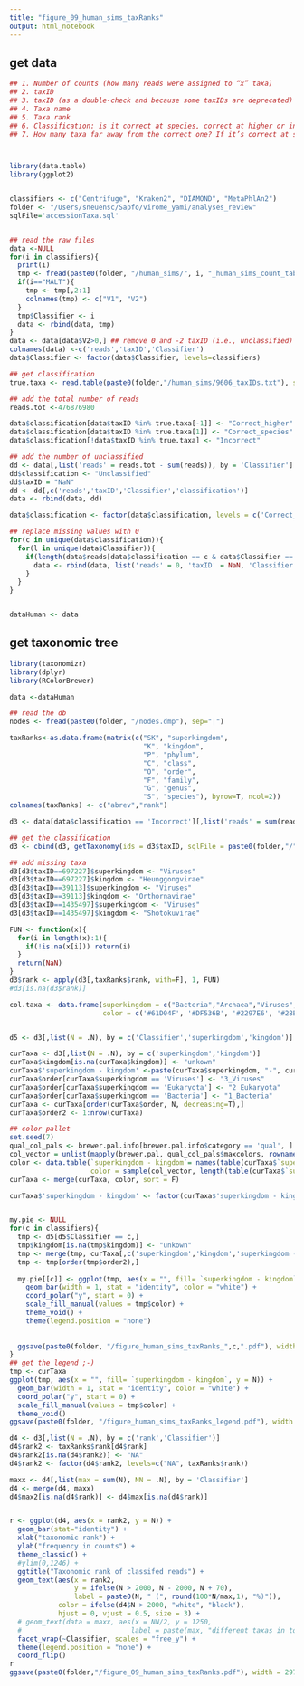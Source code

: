 ```yaml
---
title: "figure_09_human_sims_taxRanks"
output: html_notebook
---
```


## get data
```r

## 1. Number of counts (how many reads were assigned to “x” taxa)
## 2. taxID
## 3. taxID (as a double-check and because some taxIDs are deprecated)
## 4. Taxa name
## 5. Taxa rank
## 6. Classification: is it correct at species, correct at higher or incorrect?
## 7. How many taxa far away from the correct one? If it’s correct at species level this number is 0, and if it’s incorrect it is also 0.



library(data.table)
library(ggplot2)


classifiers <- c("Centrifuge", "Kraken2", "DIAMOND", "MetaPhlAn2")
folder <- "/Users/sneuensc/Sapfo/virome_yami/analyses_review"
sqlFile='accessionTaxa.sql'


## read the raw files
data <-NULL
for(i in classifiers){
  print(i)
  tmp <- fread(paste0(folder, "/human_sims/", i, "_human_sims_count_table.tsv"))
  if(i=="MALT"){
    tmp <- tmp[,2:1]
    colnames(tmp) <- c("V1", "V2")
  }
  tmp$Classifier <- i
  data <- rbind(data, tmp)
}
data <- data[data$V2>0,] ## remove 0 and -2 taxID (i.e., unclassified)
colnames(data) <-c('reads','taxID','Classifier')
data$Classifier <- factor(data$Classifier, levels=classifiers)

## get classification
true.taxa <- read.table(paste0(folder,"/human_sims/9606_taxIDs.txt"), sep="\t")$V1

## add the total number of reads
reads.tot <-476876980

data$classification[data$taxID %in% true.taxa[-1]] <- "Correct_higher"
data$classification[data$taxID %in% true.taxa[1]] <- "Correct_species"
data$classification[!data$taxID %in% true.taxa] <- "Incorrect"

## add the number of unclassified
dd <- data[,list('reads' = reads.tot - sum(reads)), by = 'Classifier']
dd$classification <- "Unclassified"
dd$taxID = "NaN"
dd <- dd[,c('reads','taxID','Classifier','classification')]
data <- rbind(data, dd)

data$classification <- factor(data$classification, levels = c('Correct_species','Correct_higher','Incorrect','Unclassified'))

## replace missing values with 0
for(c in unique(data$classification)){
  for(l in unique(data$Classifier)){
    if(length(data$reads[data$classification == c & data$Classifier == l]) == 0){
      data <- rbind(data, list('reads' = 0, 'taxID' = NaN, 'Classifier' = l, 'classification' = c))
    }
  }
}


dataHuman <- data
```




## get taxonomic tree
```r
library(taxonomizr)
library(dplyr)
library(RColorBrewer)

data <-dataHuman

## read the db
nodes <- fread(paste0(folder, "/nodes.dmp"), sep="|")

taxRanks<-as.data.frame(matrix(c("SK", "superkingdom",
                                 "K", "kingdom",
                                 "P", "phylum",
                                 "C", "class",
                                 "O", "order",
                                 "F", "family",
                                 "G", "genus",
                                 "S", "species"), byrow=T, ncol=2))
colnames(taxRanks) <- c("abrev","rank")

d3 <- data[data$classification == 'Incorrect'][,list('reads' = sum(reads)), by = c('taxID', 'Classifier')]

## get the classification
d3 <- cbind(d3, getTaxonomy(ids = d3$taxID, sqlFile = paste0(folder,"/",sqlFile), desiredTaxa = taxRanks$rank))

## add missing taxa
d3[d3$taxID==697227]$superkingdom <- "Viruses"
d3[d3$taxID==697227]$kingdom <- "Heunggongvirae"
d3[d3$taxID==39113]$superkingdom <- "Viruses"
d3[d3$taxID==39113]$kingdom <- "Orthornavirae"
d3[d3$taxID==1435497]$superkingdom <- "Viruses"
d3[d3$taxID==1435497]$kingdom <- "Shotokuvirae"

FUN <- function(x){
  for(i in length(x):1){
    if(!is.na(x[i])) return(i)
  }
  return(NaN)
}
d3$rank <- apply(d3[,taxRanks$rank, with=F], 1, FUN)
#d3[is.na(d3$rank)]

col.taxa <- data.frame(superkingdom = c("Bacteria","Archaea","Viruses","Eukaryota","other"), 
                       color = c('#61D04F', '#DF536B', '#2297E6', '#28E2E5','black'))


d5 <- d3[,list(N = .N), by = c('Classifier','superkingdom','kingdom')]

curTaxa <- d3[,list(N = .N), by = c('superkingdom','kingdom')]
curTaxa$kingdom[is.na(curTaxa$kingdom)] <- "unkown" 
curTaxa$'superkingdom - kingdom' <-paste(curTaxa$superkingdom, "-", curTaxa$kingdom)
curTaxa$order[curTaxa$superkingdom == 'Viruses'] <- "3_Viruses"
curTaxa$order[curTaxa$superkingdom == 'Eukaryota'] <- "2_Eukaryota"
curTaxa$order[curTaxa$superkingdom == 'Bacteria'] <- "1_Bacteria"
curTaxa <- curTaxa[order(curTaxa$order, N, decreasing=T),]
curTaxa$order2 <- 1:nrow(curTaxa)

## color pallet
set.seed(7)
qual_col_pals <- brewer.pal.info[brewer.pal.info$category == 'qual', ]
col_vector = unlist(mapply(brewer.pal, qual_col_pals$maxcolors, rownames(qual_col_pals)))
color <- data.table(`superkingdom - kingdom`= names(table(curTaxa$`superkingdom - kingdom`)),
                    color = sample(col_vector, length(table(curTaxa$`superkingdom - kingdom`))))
curTaxa <- merge(curTaxa, color, sort = F)

curTaxa$'superkingdom - kingdom' <- factor(curTaxa$'superkingdom - kingdom', levels = curTaxa$'superkingdom - kingdom')


my.pie <- NULL
for(c in classifiers){
  tmp <- d5[d5$Classifier == c,]
  tmp$kingdom[is.na(tmp$kingdom)] <- "unkown" 
  tmp <- merge(tmp, curTaxa[,c('superkingdom','kingdom','superkingdom - kingdom','order2','color')], by <- c('superkingdom','kingdom'), all.x=T)
  tmp <- tmp[order(tmp$order2),]
  
  my.pie[[c]] <- ggplot(tmp, aes(x = "", fill= `superkingdom - kingdom`, y = N)) +
    geom_bar(width = 1, stat = "identity", color = "white") +
    coord_polar("y", start = 0) +
    scale_fill_manual(values = tmp$color) +
    theme_void() +
    theme(legend.position = "none")
  
  
  ggsave(paste0(folder, "/figure_human_sims_taxRanks_",c,".pdf"), width = 85, height = 85, scale=0.7, units = "mm")
}
## get the legend ;-)
tmp <- curTaxa
ggplot(tmp, aes(x = "", fill= `superkingdom - kingdom`, y = N)) +
  geom_bar(width = 1, stat = "identity", color = "white") +
  coord_polar("y", start = 0) +
  scale_fill_manual(values = tmp$color) +
  theme_void()
ggsave(paste0(folder, "/figure_human_sims_taxRanks_legend.pdf"), width = 90, height = 150, scale=0.7, units = "mm")

d4 <- d3[,list(N = .N), by = c('rank','Classifier')]
d4$rank2 <- taxRanks$rank[d4$rank]
d4$rank2[is.na(d4$rank2)] <- "NA"
d4$rank2 <- factor(d4$rank2, levels=c("NA", taxRanks$rank))

maxx <- d4[,list(max = sum(N), NN = .N), by = 'Classifier']
d4 <- merge(d4, maxx)
d4$max2[is.na(d4$rank)] <- d4$max[is.na(d4$rank)]


r <- ggplot(d4, aes(x = rank2, y = N)) +
  geom_bar(stat="identity") +
  xlab("taxonomic rank") +
  ylab("frequency in counts") +
  theme_classic() +
  #ylim(0,1246) +
  ggtitle("Taxonomic rank of classifed reads") +
  geom_text(aes(x = rank2, 
                y = ifelse(N > 2000, N - 2000, N + 70), 
                label = paste0(N, " (", round(100*N/max,1), "%)")),
            color = ifelse(d4$N > 2000, "white", "black"),
            hjust = 0, vjust = 0.5, size = 3) +
  # geom_text(data = maxx, aes(x = NN/2, y = 1250, 
  #                           label = paste(max, "different taxas in total")), hjust = 1, vjust = 3.5) +
  facet_wrap(~Classifier, scales = "free_y") +
  theme(legend.position = "none") +
  coord_flip() 
r
ggsave(paste0(folder,"/figure_09_human_sims_taxRanks.pdf"), width = 297*2/3, height = 210*2/3, scale=1, units = "mm")

```
